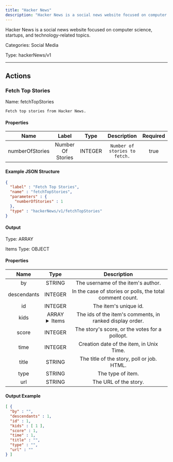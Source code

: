 ```yaml
---
title: "Hacker News"
description: "Hacker News is a social news website focused on computer science, startups, and technology-related topics."
---
```


Hacker News is a social news website focused on computer science, startups, and technology-related topics.


Categories: Social Media


Type: hackerNews/v1

<hr />




## Actions


### Fetch Top Stories
Name: fetchTopStories

`Fetch top stories from Hacker News.`

#### Properties

|      Name       |      Label     |     Type     |     Description     | Required |
|:---------------:|:--------------:|:------------:|:-------------------:|:--------:|
| numberOfStories | Number Of Stories | INTEGER | `Number of stories to fetch.` | true |

#### Example JSON Structure
```json
{
  "label" : "Fetch Top Stories",
  "name" : "fetchTopStories",
  "parameters" : {
    "numberOfStories" : 1
  },
  "type" : "hackerNews/v1/fetchTopStories"
}
```

#### Output



Type: ARRAY


Items Type: OBJECT


#### Properties
|     Name     |     Type     |     Description     |
|:------------:|:------------:|:-------------------:|
| by | STRING | The username of the item's author. |
| descendants | INTEGER | In the case of stories or polls, the total comment count. |
| id | INTEGER | The item's unique id. |
| kids | ARRAY <details> <summary> Items </summary> [INTEGER] </details> | The ids of the item's comments, in ranked display order. |
| score | INTEGER | The story's score, or the votes for a pollopt. |
| time | INTEGER | Creation date of the item, in Unix Time. |
| title | STRING | The title of the story, poll or job. HTML. |
| type | STRING | The type of item. |
| url | STRING | The URL of the story. |





#### Output Example
```json
[ {
  "by" : "",
  "descendants" : 1,
  "id" : 1,
  "kids" : [ 1 ],
  "score" : 1,
  "time" : 1,
  "title" : "",
  "type" : "",
  "url" : ""
} ]
```




